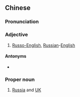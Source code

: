 ==Chinese==
{{zh-forms}}

===Pronunciation===
{{zh-pron
|m=éyīng
|c=ngo5 jing1
|cat=a,pn
}}

===Adjective===
{{zh-adj}}

# [[Russo-]][[English]], [[Russian]]-[[English]]
#: {{zh-x|俄英 詞典|Russian-English dictionary}}

====Antonyms====
* {{zh-l|英俄}}

===Proper noun===
{{zh-proper noun}}

# [[Russia]] and [[UK]]